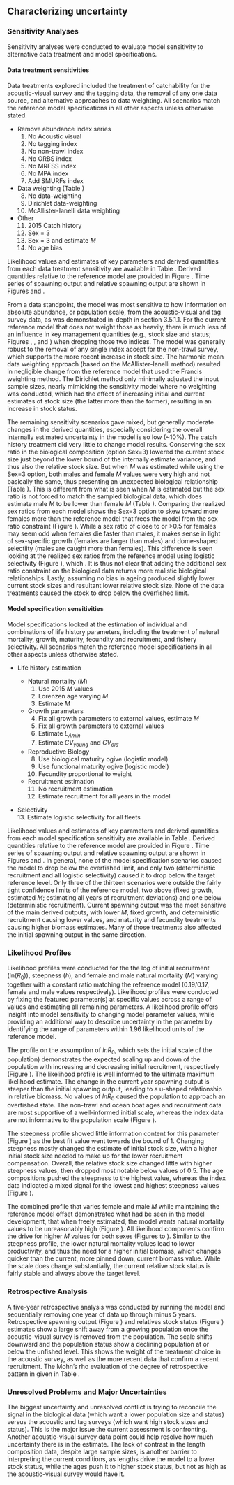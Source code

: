 ## Characterizing uncertainty
### Sensitivity Analyses
Sensitivity analyses were conducted to evaluate model sensitivity to alternative data treatment and model specifications.

#### Data treatment sensitivities
Data treatments explored included the treatment of catchability for the acoustic-visual survey and the tagging data, the removal of any one data source, and alternative approaches to data weighting. All scenarios match the reference model specifications in all other aspects unless otherwise stated.

- Remove abundance index series 
	1. No Acoustic visual
  	2. No tagging index
  	3. No non-trawl index
  	4. No ORBS index
  	5. No MRFSS index
  	6. No MPA index
	7. Add SMURFs index 

- Data weighting (Table \ref{tab:data_wt})
  	8. No data-weighting
  	9. Dirichlet data-weighting
  	10. McAllister-Ianelli data weighting

- Other
	11. 2015 Catch history
	12. Sex = 3
	13. Sex = 3 and estimate $M$
	14. No age bias

Likelihood values and estimates of key parameters and derived quantities from each data treatment sensitivity are available in Table \ref{tab:data_sensis}. Derived quantities relative to the reference model are provided in Figure \ref{fig:sensi-data-RE}. Time series of spawning output and relative spawning output are shown in Figures \ref{fig:sensi-data-ssb} and \ref{fig:sensi-data-depl}. 

From a data standpoint, the model was most sensitive to how information on absolute abundance, or population scale, from the acoustic-visual and tag survey data, as was demonstrated in-depth in section 3.5.1.1.  For the current reference model that does not weight those as heavily, there is much less of an influence in key management quantities (e.g., stock size and status; Figures \ref{fig:sensi-data-RE}, \ref{fig:sensi-data-ssb}, and \ref{fig:sensi-data-depl}) when dropping those two indices. The model was generally robust to the removal of any single index accept for the non-trawl survey, which supports the more recent increase in stock size. The harmonic mean data weighting approach (based on the McAllister-Ianelli method) resulted in negligible change from the reference model that used the Francis weighting method. The Dirichlet method only minimally adjusted the input sample sizes, nearly mimicking the sensitivity model where no weighting was conducted, which had the effect of increasing initial and current estimates of stock size (the latter more than the former), resulting in an increase in stock status. 

The remaining sensitivity scenarios gave mixed, but generally moderate changes in the derived quantities, especially considering the overall internally estimated uncertainty in the model is so low (~10%). The catch history treatment did very little to change model results. Conserving the sex ratio in the biological composition (option Sex=3) lowered the current stock size just beyond the lower bound of the internally estimate variance, and thus also the relative stock size. But when $M$ was estimated while using the Sex=3 option, both males and female $M$ values were very high and not basically the same, thus presenting an unexpected biological relationship (Table \ref{tab:data_sensis}). This is different from what is seen when $M$ is estimated but the sex ratio is not forced to match the sampled biological data, which does estimate male $M$ to be lower than female $M$ (Table \ref{tab:modspec_sensis}). Comparing the realized sex ratios from each model shows the Sex=3 option to skew toward more females more than the reference model that frees the model from the sex ratio constraint (Figure \ref{fig:sexratiocomp}). While a sex ratio of close to or >0.5 for females may seem odd when females die faster than males, it makes sense in light of sex-specific growth (females are larger than males) and dome-shaped selectiity (males are caught more than females). This difference is seen looking at the realized sex ratios from the reference model using logistic selectivity (Figure \ref{fig:sexratiocomp}), which . It is thus not clear that adding the additional sex ratio constraint on the biological data returns more realistic biological relationships. Lastly, assuming no bias in ageing produced slightly lower current stock sizes and resultant lower relative stock size. None of the data treatments caused the stock to drop below the overfished limit.

#### Model specification sensitivities
Model specifications looked at the estimation of individual and combinations of life history parameters, including the treatment of natural mortality, growth, maturity, fecundity and recruitment, and fishery selectivity. All scenarios match the reference model specifications in all other aspects unless otherwise stated.

- Life history estimation

	- Natural mortality ($M$)
		1. Use 2015 $M$ values 
		2. Lorenzen age varying $M$
		3. Estimate $M$

	- Growth parameters
	 	4. Fix all growth parameters to external values, estimate $M$
		5. Fix all growth parameters to external values
	 	6. Estimate $L_{Amin}$
	 	7. Estimate $CV_{young}$ and $CV_{old}$

	- Reproductive Biology
	 	8. Use biological maturity ogive (logistic model)
	 	9. Use functional maturity ogive (logistic model)
	 	10. Fecundity proportional to weight

	- Recruitment estimation
	 	11. No recruitment estimation
	 	12. Estimate recruitment for all years in the model

 - Selectivity  
		13. Estimate logistic selectivity for all fleets
	
Likelihood values and estimates of key parameters and derived quantities from each model specification sensitivity are available in Table \ref{tab:modspec_sensis}. Derived quantities relative to the reference model are provided in Figure \ref{fig:sensi-modspec-RE}. Time series of spawning output and relative spawning output are shown in Figures \ref{fig:sensi-modspec-ssb} and \ref{fig:sensi-modspec-depl}. In general, none of the model specification scenarios caused the model to drop below the overfished limit, and only two (deterministic recruitment and all logistic selectivity) caused it to drop below the target reference level. Only three of the thirteen scenarios were outside the fairly tight confidence limits of the reference model, two above (fixed growth, estimated $M$; estimating all years of recruitment deviations) and one below (deterministic recruitment). Current spawning output was the most sensitive of the main derived outputs, with lower $M$, fixed growth, and deterministic recruitment causing lower values, and maturity and fecundity treatments causing higher biomass estimates. Many of those treatments also affected the initial spawning output in the same direction.  


### Likelihood Profiles

Likelihood profiles were conducted for the the log of initial recruitment (ln($R_0$)), steepness ($h$), and female and male natural mortality ($M$) varying together with a constant ratio matching the reference model (0.19/0.17, female and male values respectively). Likelihood profiles were conducted by fixing the featured parameter(s) at specific values across a range of values and estimating all remaining parameters. A likelihood profile offers insight into model sensitivity to changing model parameter values, while providing an additional way to describe uncertainty in the parameter by identifying the range of parameters within 1.96 likelihood units of the reference model.

The profile on the assumption of $lnR_0$, which sets the initial scale of the population) demonstrates the expected scaling up and down of the population with increasing and decreasing initial recruitment, respectively (Figure \ref{fig:R0-profile}). The likelihood profile is well informed to the ultimate maximum likelihood estimate. The change in the current year spawning output is steeper than the initial spawning output, leading to a u-shaped relationship in relative biomass. No values of $lnR_0$ caused the population to approach an overfished state. The non-trawl and ocean boat ages and recruitment data are most supportive of a well-informed initial scale, whereas the index data are not informative to the population scale (Figure \ref{fig:R0-profile-components}).

The steepness profile showed little information content for this parameter (Figure \ref{fig:steepness-profile}) as the best fit value went towards the bound of 1. Changing steepness mostly changed the estimate of initial stock size, with a higher initial stock size needed to make up for the lower recruitment compensation. Overall, the relative stock size changed little with higher steepness values, then dropped most notable below values of 0.5. The age compositions pushed the steepness to the highest value, whereas the index data indicated a mixed signal for the lowest and highest steepness values (Figure \ref{fig:steepness-profile-components}).
 
The combined profile that varies female and male $M$ while maintaining the reference model offset demonstrated what had be seen in the model development, that when freely estimated, the model wants natural mortality values to be unreasonably high (Figure \ref{fig:M-multiprofile-combo}). All likelihood components confirm the drive for higher $M$ values for both sexes (Figures \ref{fig:M-multiprofile-like-components} to \ref{fig:M-multiprofile-survey-components}). Similar to the steepness profile, the lower natural mortality values lead to lower productivity, and thus the need for a higher initial biomass, which changes quicker than the current, more pinned down, current biomass value. While the scale does change substantially, the current relative stock status is fairly stable and always above the target level.


### Retrospective Analysis

A five-year retrospective analysis was conducted by running the model and sequentially removing one year of data up through minus 5 years. Retrospective spawning output (Figure \ref{fig:retro-ssb}) and relatives stock status (Figure \ref{fig:retro-depl}) estimates show a large shift away from a growing population once the acoustic-visual survey is removed from the population. The scale shifts downward and the population status show a declining population at or below the unfished level. This shows the weight of the treatment choice in the acoustic survey, as well as the more recent data that confirm a recent recruitment. The Mohn's rho evaluation of the degree of retrospective pattern in given in Table \ref{tab:RetroMohnsrho}.


### Unresolved Problems and Major Uncertainties

The biggest uncertainty and unresolved conflict is trying to reconcile the signal in the biological data (which want a lower population size and status) versus the acoustic and tag surveys (which want high stock sizes and status). This is the major issue the current assessment is confronting. Another acoustic-visual survey data point could help resolve how much uncertainty there is in the estimate. The lack of contrast in the length composition data, despite large sample sizes, is another barrier to interpreting the current conditions, as lengths drive the model to a lower stock status, while the ages push it to higher stock status, but not as high as the acoustic-visual survey would have it. 